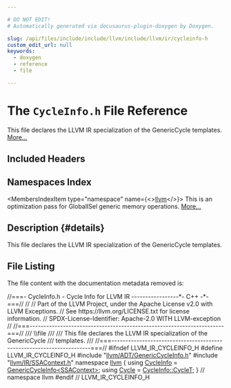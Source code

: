 ```yaml
---

# DO NOT EDIT!
# Automatically generated via docusaurus-plugin-doxygen by Doxygen.

slug: /api/files/include/include/llvm/include/llvm/ir/cycleinfo-h
custom_edit_url: null
keywords:
  - doxygen
  - reference
  - file

---
```





# The `CycleInfo.h` File Reference

<DoxygenPage pluginConfig={pluginConfig}>

This file declares the LLVM IR specialization of the GenericCycle templates. <a href="#details">More...</a>

## Included Headers

<IncludesList>
<IncludesListItem
  filePath="llvm/ADT/GenericCycleInfo.h"
  permalink="/docs/api/files/include/include/llvm/include/llvm/adt/genericcycleinfo-h"
  isLocal="true" />
<IncludesListItem
  filePath="llvm/IR/SSAContext.h"
  permalink="/docs/api/files/include/include/llvm/include/llvm/ir/ssacontext-h"
  isLocal="true" />
</IncludesList>

## Namespaces Index

<MembersIndex>

<MembersIndexItem
  type="namespace"
  name={<><a href="/docs/api/namespaces/llvm">llvm</a></>}>
This is an optimization pass for GlobalISel generic memory operations. <a href="/docs/api/namespaces/llvm/#details">More...</a>
</MembersIndexItem>

</MembersIndex>

## Description {#details}

This file declares the LLVM IR specialization of the GenericCycle templates.

## File Listing

The file content with the documentation metadata removed is:

<ProgramListing>

<Link id="l00001" /><CodeLine lineNumber="1"><span class="doxyHighlightComment">//===- CycleInfo.h - Cycle Info for LLVM IR -----------------&#42;- C++ -&#42;-===//</span></CodeLine>
<Link id="l00002" /><CodeLine lineNumber="2"><span class="doxyHighlightComment">//</span></CodeLine>
<Link id="l00003" /><CodeLine lineNumber="3"><span class="doxyHighlightComment">// Part of the LLVM Project, under the Apache License v2.0 with LLVM Exceptions.</span></CodeLine>
<Link id="l00004" /><CodeLine lineNumber="4"><span class="doxyHighlightComment">// See https://llvm.org/LICENSE.txt for license information.</span></CodeLine>
<Link id="l00005" /><CodeLine lineNumber="5"><span class="doxyHighlightComment">// SPDX-License-Identifier: Apache-2.0 WITH LLVM-exception</span></CodeLine>
<Link id="l00006" /><CodeLine lineNumber="6"><span class="doxyHighlightComment">//</span></CodeLine>
<Link id="l00007" /><CodeLine lineNumber="7"><span class="doxyHighlightComment">//===----------------------------------------------------------------------===//</span></CodeLine>
<Link id="l00008" /><CodeLine lineNumber="8"><span class="doxyHighlightComment">/// \\file</span></CodeLine>
<Link id="l00009" /><CodeLine lineNumber="9"><span class="doxyHighlightComment">///</span></CodeLine>
<Link id="l00010" /><CodeLine lineNumber="10"><span class="doxyHighlightComment">/// This file declares the LLVM IR specialization of the GenericCycle</span></CodeLine>
<Link id="l00011" /><CodeLine lineNumber="11"><span class="doxyHighlightComment">/// templates.</span></CodeLine>
<Link id="l00012" /><CodeLine lineNumber="12"><span class="doxyHighlightComment">///</span></CodeLine>
<Link id="l00013" /><CodeLine lineNumber="13"><span class="doxyHighlightComment">//===----------------------------------------------------------------------===//</span></CodeLine>
<Link id="l00014" /><CodeLine lineNumber="14"></CodeLine>
<Link id="l00015" /><CodeLine lineNumber="15"><span class="doxyHighlightPreprocessor">#ifndef LLVM&#95;IR&#95;CYCLEINFO&#95;H</span></CodeLine>
<Link id="l00016" /><CodeLine lineNumber="16"><span class="doxyHighlightPreprocessor">#define LLVM&#95;IR&#95;CYCLEINFO&#95;H</span></CodeLine>
<Link id="l00017" /><CodeLine lineNumber="17"></CodeLine>
<Link id="l00018" /><CodeLine lineNumber="18"><span class="doxyHighlightPreprocessor">#include &quot;<a href="/docs/api/files/include/include/llvm/include/llvm/adt/genericcycleinfo-h">llvm/ADT/GenericCycleInfo.h</a>&quot;</span></CodeLine>
<Link id="l00019" /><CodeLine lineNumber="19"><span class="doxyHighlightPreprocessor">#include &quot;<a href="/docs/api/files/include/include/llvm/include/llvm/ir/ssacontext-h">llvm/IR/SSAContext.h</a>&quot;</span></CodeLine>
<Link id="l00020" /><CodeLine lineNumber="20"></CodeLine>
<Link id="l00021" /><CodeLine lineNumber="21"><span class="doxyHighlightKeyword">namespace </span><span class="doxyHighlight"><a href="/docs/api/namespaces/llvm">llvm</a> &#123;</span></CodeLine>
<Link id="l00022" /><CodeLine lineNumber="22"></CodeLine>
<Link id="l00023" /><CodeLine lineNumber="23" lineLink="/docs/api/namespaces/llvm/#afdb65a469d6a946a06be1765b1d8b5b4"><span class="doxyHighlightKeyword">using </span><span class="doxyHighlight"><a href="/docs/api/namespaces/llvm/#afdb65a469d6a946a06be1765b1d8b5b4">CycleInfo</a> = <a href="/docs/api/classes/llvm/genericcycleinfo">GenericCycleInfo&lt;SSAContext&gt;</a>;</span></CodeLine>
<Link id="l00024" /><CodeLine lineNumber="24" lineLink="/docs/api/namespaces/llvm/#a60dc5ae8be8d73033ce099677e645b9b"><span class="doxyHighlightKeyword">using </span><span class="doxyHighlight"><a href="/docs/api/namespaces/llvm/#a60dc5ae8be8d73033ce099677e645b9b">Cycle</a> = <a href="/docs/api/classes/llvm/genericcycleinfo/#a9e8490b86453fd5197b0890c7c4b2b7e">CycleInfo::CycleT</a>;</span></CodeLine>
<Link id="l00025" /><CodeLine lineNumber="25"></CodeLine>
<Link id="l00026" /><CodeLine lineNumber="26"><span class="doxyHighlight">&#125; </span><span class="doxyHighlightComment">// namespace llvm</span></CodeLine>
<Link id="l00027" /><CodeLine lineNumber="27"></CodeLine>
<Link id="l00028" /><CodeLine lineNumber="28"><span class="doxyHighlightPreprocessor">#endif </span><span class="doxyHighlightComment">// LLVM&#95;IR&#95;CYCLEINFO&#95;H</span></CodeLine>

</ProgramListing>


</DoxygenPage>
